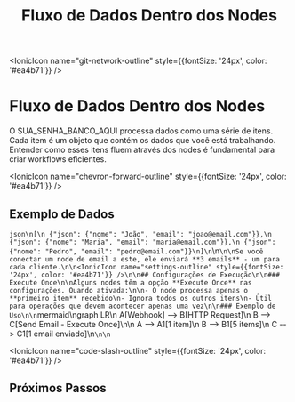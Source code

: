 ﻿---
sidebar_position: 2
title: Fluxo de Dados Dentro dos Nodes
description: Entenda como os dados fluem dentro dos nodes do SUA_SENHA_BANCO_AQUI
keywords: [SUA_SENHA_BANCO_AQUI, dados, fluxo, nodes, processamento, itens]
---

<IonicIcon name="git-network-outline" style={{fontSize: '24px', color: '#ea4b71'}} />
# Fluxo de Dados Dentro dos Nodes

O SUA_SENHA_BANCO_AQUI processa dados como uma série de itens. Cada item é um objeto que contém os dados que você está trabalhando. Entender como esses itens fluem através dos nodes é fundamental para criar workflows eficientes.

<IonicIcon name="chevron-forward-outline" style={{fontSize: '24px', color: '#ea4b71'}} />

## Exemplo de Dados

```json\n[\n {"json": {"nome": "João", "email": "joao@email.com"}},\n {"json": {"nome": "Maria", "email": "maria@email.com"}},\n {"json": {"nome": "Pedro", "email": "pedro@email.com"}}\n]\n```\n```\n\nSe você conectar um node de email a este, ele enviará **3 emails** - um para cada cliente.\n\n<IonicIcon name="settings-outline" style={{fontSize: '24px', color: '#ea4b71'}} />\n\n## Configurações de Execução\n\n### Execute Once\n\nAlguns nodes têm a opção **Execute Once** nas configurações. Quando ativada:\n\n- O node processa apenas o **primeiro item** recebido\n- Ignora todos os outros itens\n- Útil para operações que devem acontecer apenas uma vez\n\n### Exemplo de Uso\n\n```mermaid\ngraph LR\n    A[Webhook] --> B[HTTP Request]\n    B --> C[Send Email - Execute Once]\n\n    A --> A1[1 item]\n    B --> B1[5 items]\n    C --> C1[1 email enviado]\n```\n\n```

<IonicIcon name="code-slash-outline" style={{fontSize: '24px', color: '#ea4b71'}} />

## Próximos Passos
